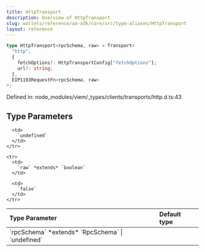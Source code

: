 ```yaml
---
title: HttpTransport
description: Overview of HttpTransport
slug: wallets/reference/aa-sdk/core/src/type-aliases/HttpTransport
layout: reference
---
```


```ts
type HttpTransport<rpcSchema, raw> = Transport<
  "http",
  {
    fetchOptions?: HttpTransportConfig["fetchOptions"];
    url?: string;
  },
  EIP1193RequestFn<rpcSchema, raw>
>;
```

Defined in: node_modules/viem/\_types/clients/transports/http.d.ts:43

## Type Parameters

<table>
  <thead>
    <tr>
      <th align="left">Type Parameter</th>
      <th align="left">Default type</th>
    </tr>
  </thead>

  <tbody>
    <tr>
      <td>
        `rpcSchema` *extends* `RpcSchema` | `undefined`
      </td>

      <td>
        `undefined`
      </td>
    </tr>

    <tr>
      <td>
        `raw` *extends* `boolean`
      </td>

      <td>
        `false`
      </td>
    </tr>

  </tbody>
</table>
